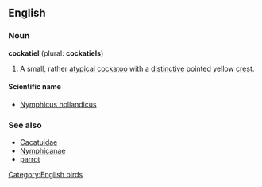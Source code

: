 {{wikipedia}}
==English==

===Noun===
'''cockatiel''' (plural: '''cockatiels''')

# A small, rather [[atypical]] [[cockatoo]] with a [[distinctive]] pointed yellow [[crest]].

====Scientific name====
*[[Nymphicus hollandicus]]

===See also===
*[[Cacatuidae]]
*[[Nymphicanae]]
*[[parrot]]

[[Category:English birds]]